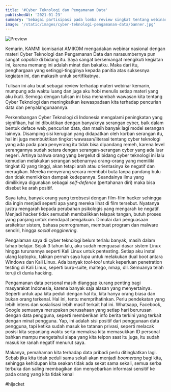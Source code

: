 ```yaml
---
title: '#Cyber Teknologi dan Pengamanan Data'
publishedAt: '2021-01-23'
summary: 'Sebagai partisipasi pada lomba review singkat tentang webinar kemarin'
image: '/static/images/cyber-teknologi-pengamanan-data/banner.jpg'
---
```


![Preview](/static/images/cyber-teknologi-pengamanan-data/banner.jpg)

Kemarin, KAMMI komisariat AMIKOM mengadakan webinar nasional dengan materi Cyber Teknologi dan Pengamanan Data dan narasumbernya pun sangat _capable_ di bidang itu. Saya sangat bersemangat mengikuti kegiatan ini, karena memang ini adalah minat dan bakatku. Maka dari itu, penghargaan yang setinggi-tingginya kepada panitia atas suksesnya kegiatan ini, dan makasih untuk sertifikatnya.

Tulisan ini aku buat sebagai review terhadap materi webinar kemarin, mumpung ada waktu luang dan juga aku hobi menulis setiap materi yang aku ikuti. Semoga dengan tulisan ini bisa menambah wawasan kita tentang Cyber Teknologi dan meningkatkan kewaspadaan kita terhadap pencurian data dan penyalahgunaannya.

Perkembangan Cyber Teknologi di Indonesia mengalami peningkatan yang signifikan, hal ini dibuktikan dengan banyaknya serangan cyber, baik dalam bentuk deface web, pencurian data, dan masih banyak lagi model serangan lainnya. Disamping sisi kerugian yang didapatkan oleh korban serangan itu, hal ini juga membuktikan tingkat wawasan/literasi tentang cyber teknologi yang ada pada para penyerang itu tidak bisa dipandang remeh, karena level serangannya sudah setara dengan serangan-serangan cyber yang ada luar negeri. Artinya bahwa orang yang bergelut di bidang cyber teknologi ini lalu kemudian melakukan serangan sebenarnya orang-orang yang memiliki tingkat iQ yang tinggi, akan tetapi arah atau orientasinya ke negatif dan merugikan. Mereka menyerang secara membabi buta tanpa pandang bulu dan tidak memikirkan dampak kedepannya. Seandainya ilmu yang dimilikinya digunakan sebagai _self-defence_ (pertahanan diri) maka bisa disebut ke arah positif.

Saya tahu, banyak orang yang terobsesi dengan film-film hacker sehingga dia ingin menjadi seperti apa yang mereka lihat di film tersebut. Nyatanya justru mengarah kepada perubahan psikologis yang mengarah ke negatif. Menjadi hacker tidak semudah membalikkan telapak tangan, butuh proses yang panjang untuk mendapat pengakuan. Dimulai dari penguasaan arsitektur sistem, bahasa pemrograman, membuat program dan malware sendiri, hingga _social engginering_.

Pengalaman saya di cyber teknologi belum terlalu banyak, masih dalam tahap belajar. Sejak 3 tahun lalu, aku sudah menguasai dasar sistem Linux hingga turunannya seperti Kali Linux untuk pentesting. Setiap aku instal ulang laptopku, takkan pernah saya lupa untuk melakukan dual boot antara Windows dan Kali Linux. Ada banyak _tool-tool_ untuk keperluan penetration testing di Kali Linux, seperti burp-suite, maltego, nmap, dll. Semuanya telah teruji di dunia hacking.

Pengamanan data personal masih dianggap kurang penting bagi masyarakat Indonesia, karena banyak saja alasan yang menyertainya. Seperti untuk apa kita peduli dengan hal itu, kita hanya orang biasa dan bukan orang terkenal. Hal ini, tentu memprihatinkan. Perlu pendekatan yang lebih intens dan sosialisasi lebih masif terkait hal ini. Whatsapp, Facebook, Google semuanya merupakan perusahaan yang setiap hari berurusan dengan data pengguna, seperti memberikan info berita terkini yang terkait dengan minat pengguna. Yap, ini adalah sisi positif dari penggunaan data pengguna, tapi ketika sudah masuk ke tatanan privasi, seperti melacak posisi kita sepanjang waktu serta memaksa kita memasukkan ID personal bahkan mampu mengetahui siapa yang kita telpon saat itu juga, itu sudah masuk ke ranah negatif menurut saya.

Makanya, pemahaman kita terhadap data pribadi perlu ditingkatkan lagi. Sebab jika kita tidak peduli sama sekali akan menjadi _boomerang_ bagi kita, sehingga kehidupan kita seakan tidak ada sekat sama sekali, semua serba terbuka dan saling membagikan dan menyebarkan informasi sensitif ke pada orang yang kita tidak kenal

#hijacket
